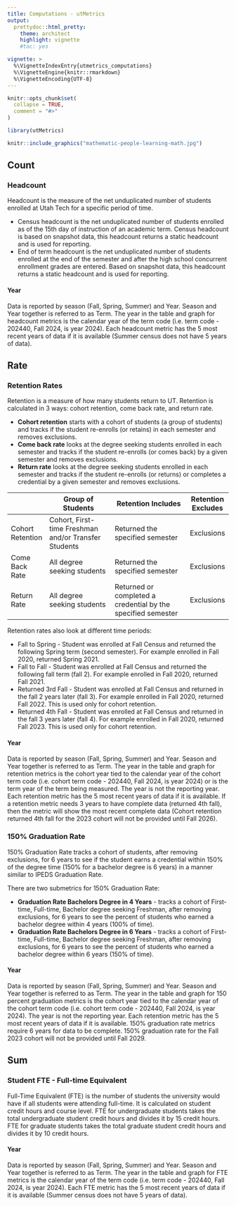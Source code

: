 ```yaml
---
title: Computations - utMetrics
output: 
  prettydoc::html_pretty:
    theme: architect
    highlight: vignette
    #toc: yes

vignette: >
  %\VignetteIndexEntry{utmetrics_computations}
  %\VignetteEngine{knitr::rmarkdown}
  %\VignetteEncoding{UTF-8}
---
```


```r
knitr::opts_chunk$set(
  collapse = TRUE,
  comment = "#>"
)
```

```r
library(utMetrics)
```

```r
knitr::include_graphics("mathematic-people-learning-math.jpg")
```

## Count

### Headcount
Headcount is the measure of the net unduplicated number of students enrolled at Utah Tech for a specific period of time.

- Census headcount is the net unduplicated number of students enrolled as of the 15th day of instruction of an academic term. Census headcount is based on snapshot data, this headcount returns a static headcount and is used for reporting.
- End of term headcount is the net unduplicated number of students enrolled at the end of the semester and after the high school concurrent enrollment grades are entered. Based on snapshot data, this headcount returns a static headcount and is used for reporting.
<!-- - Enrollment Funnel Census Headcount tracks the number of students at various stages within the enrollment funnel, categorized by student type and funnel status. It provides a snapshot at Census of how many students are at each stage of expressing interest in the university. -->

#### Year
Data is reported by season (Fall, Spring, Summer) and Year. Season and Year together is referred to as Term. The year in the table and graph for headcount metrics is the calendar year of the term code (i.e. term code - 202440, Fall 2024, is year 2024). Each headcount metric has the 5 most recent years of data if it is available (Summer census does not have 5 years of data).

## Rate

### Retention Rates
Retention is a measure of how many students return to UT. Retention is calculated in 3 ways: cohort retention, come back rate, and return rate.

- **Cohort retention** starts with a cohort of students (a group of students) and tracks if the student re-enrolls (or retains) in each semester and removes exclusions.
- **Come back rate** looks at the degree seeking students enrolled in each semester and tracks if the student re-enrolls (or comes back) by a given semester and removes exclusions.
- **Return rate** looks at the degree seeking students enrolled in each semester and tracks if the student re-enrolls (or returns) or completes a credential by a given semester and removes exclusions. 


|                  | Group of Students                                    | Retention Includes                                           | Retention Excludes |
| ---------------- | ---------------------------------------------------- | ------------------------------------------------------------ | ------------------ |
| Cohort Retention | Cohort, First-time Freshman and/or Transfer Students | Returned the specified semester                              | Exclusions         |
| Come Back Rate   | All degree seeking students                          | Returned the specified semester                              | Exclusions         |
| Return Rate      | All degree seeking students                          | Returned or completed a credential by the specified semester | Exclusions         |

Retention rates also look at different time periods:

- Fall to Spring - Student was enrolled at Fall Census and returned the following Spring term (second semester). For example enrolled in Fall 2020, returned Spring 2021.
- Fall to Fall - Student was enrolled at Fall Census and returned the following fall term (fall 2). For example enrolled in Fall 2020, returned Fall 2021.
- Returned 3rd Fall - Student was enrolled at Fall Census and returned in the fall 2 years later (fall 3). For example enrolled in Fall 2020, returned Fall 2022. This is used only for cohort retention.
- Returned 4th Fall - Student was enrolled at Fall Census and returned in the fall 3 years later (fall 4). For example enrolled in Fall 2020, returned Fall 2023. This is used only for cohort retention.

#### Year
Data is reported by season (Fall, Spring, Summer) and Year. Season and Year together is referred to as Term. The year in the table and graph for retention metrics is the cohort year tied to the calendar year of the cohort term code (i.e. cohort term code - 202440, Fall 2024, is year 2024) or is the term year of the term being measured. The year is not the reporting year. Each retention metric has the 5 most recent years of data if it is available. If a retention metric needs 3 years to have complete data (returned 4th fall), then the metric will show the most recent complete data (Cohort retention returned 4th fall for the 2023 cohort will not be provided until Fall 2026). 

### 150% Graduation Rate

150% Graduation Rate tracks a cohort of students, after removing exclusions, for 6 years to see if the student earns a credential within 150% of the degree time (150% for a bachelor degree is 6 years) in a manner similar to IPEDS Graduation Rate. 

There are two submetrics for 150% Graduation Rate:

- **Graduation Rate Bachelors Degree in 4 Years** - tracks a cohort of First-time, Full-time, Bachelor degree seeking Freshman, after removing exclusions, for 6 years to see the percent of students who earned a bachelor degree within 4 years (100% of time).
- **Graduation Rate Bachelors Degree in 6 Years** - tracks a cohort of First-time, Full-time, Bachelor degree seeking Freshman, after removing exclusions, for 6 years to see the percent of students who earned a bachelor degree within 6 years (150% of time).

#### Year
Data is reported by season (Fall, Spring, Summer) and Year. Season and Year together is referred to as Term. The year in the table and graph for 150 percent graduation metrics is the cohort year tied to the calendar year of the cohort term code (i.e. cohort term code - 202440, Fall 2024, is year 2024). The year is not the reporting year. Each retention metric has the 5 most recent years of data if it is available. 150% graduation rate metrics require 6 years for data to be complete. 150% graduation rate for the Fall 2023 cohort will not be provided until Fall 2029.


<!-- ### Admissions Enrollment Funnel Rates -->

<!-- Admissions Enrollment Funnel Rates are essential components of the university's enrollment process, providing insights into the effectiveness of various stages from initial interest to actual enrollment. They help the university understand and optimize their recruitment and admissions strategies. -->

<!-- There are four submetrics for Admissions Enrollment Funnel Rates -->

<!-- - **Inquiry or Prospect to Applicant Conversion Rate** Measures how well the university converts initial interest into starting applications. -->

<!-- - **Applicant to Admit Conversion Rate** Indicates the selectivity of the admissions process by showing the percentage of completed applications and are now fully admitted.. -->

<!-- - **Admit to Committed Conversion Rate** Reflects the university's ability to persuade admitted students to commit to enrolling. These are students who have indicated their intent to enroll. -->

<!-- - **Admit to Enrolled Conversion Rate** Shows the success in converting admitted students into enrolled students, highlighting the effectiveness of follow-up and enrollment processes. -->

<!-- #### Year -->
<!-- Data is reported by season (Fall, Spring) and Year. Season and Year together is referred to as Term. Each Enrollment Funnel metric has the 5 most recent years of data if it is available. -->

## Sum

### Student FTE - Full-time Equivalent
Full-Time Equivalent (FTE) is the number of students the university would have if all students were attending full-time. It is calculated on student credit hours and course level. FTE for undergraduate students takes the total undergraduate student credit hours and divides it by 15 credit hours. FTE for graduate students takes the total graduate student credit hours and divides it by 10 credit hours.

#### Year 
Data is reported by season (Fall, Spring, Summer) and Year. Season and Year together is referred to as Term. The year in the table and graph for FTE metrics is the calendar year of the term code (i.e. term code - 202440, Fall 2024, is year 2024). Each FTE metric has the 5 most recent years of data if it is available (Summer census does not have 5 years of data).
